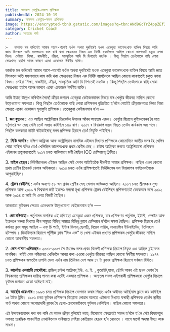 ```yaml
---
title: অসফল খেলুৱৈ–সফল প্ৰশিক্ষক
publishedAt: 2024-10-19
summary: অসফল খেলুৱৈ–সফল প্ৰশিক্ষক
image: https://encrypted-tbn0.gstatic.com/images?q=tbn:ANd9GcTrZ4ppZEf2xHlAeCkiQgRl5C3AmKftBDyS4w&s
category: Cricket Coach
author: সত্যেন্দ্ৰ শৰ্মা
---
```



    >   ভালকৈ মন কৰিলেই আমাৰ আশে-পাশেই হওঁক অথবা দূৰণিৰেই হওক এনেকুৱা ভালেসংখ্যক ব্যক্তিৰ বিষয়ে আমি জ্ঞাত যিসকলে অতি সফলভাবে কাম কৰি থকা ক্ষেত্ৰখনত নিজৰ এক নিৰ্দিষ্ট বয়সলৈকে আছিল কোনো কাৰণতেই চকুত নপৰা বিধৰ। সেইয়া  শিক্ষা, ৰাজনীতি, ক্ৰীড়া, সাংস্কৃতিক আদি যি দিশতেই নহওঁক । কিন্তু পিছলৈ তেওঁলোকে বাছি লোৱা ক্ষেত্ৰখনত হয়গৈ আনৰ কাৰণে একো একোজন ঈৰ্ষণীয় ব্যক্তি। 

ভালকৈ মন কৰিলেই আমাৰ আশে-পাশেই হওঁক অথবা দূৰণিৰেই হওক এনেকুৱা ভালেসংখ্যক ব্যক্তিৰ বিষয়ে আমি জ্ঞাত যিসকলে অতি সফলভাবে কাম কৰি থকা ক্ষেত্ৰখনত নিজৰ এক নিৰ্দিষ্ট বয়সলৈকে আছিল কোনো কাৰণতেই চকুত নপৰা বিধৰ। সেইয়া  শিক্ষা, ৰাজনীতি, ক্ৰীড়া, সাংস্কৃতিক আদি যি দিশতেই নহওঁক । কিন্তু পিছলৈ তেওঁলোকে বাছি লোৱা ক্ষেত্ৰখনত হয়গৈ আনৰ কাৰণে একো একোজন ঈৰ্ষণীয় ব্যক্তি। 

আমি ইয়াত উল্লেখ কৰিবলৈ লৈছোঁ ক্ৰীড়া জগতৰ এনেকুৱা কেইজনমানৰ বিষয়ে যাৰ খেলুৱৈ জীৱনত নাছিল কোনো উল্লেখযোগ্য সফলতা। কিন্তু পিছলৈ তেওঁলোকে বাছি লোৱা প্ৰশিক্ষকৰ বৃত্তিটোত হ’লগৈ গোটেই ক্ৰীড়াজগতত নিজা নিজা ক্ষেত্ৰত একো একোজন মূধাফুটা প্ৰশিক্ষক। তেনেকুৱা কেইজনমান হ’ল —

1\.    **জন বুছানন :**
 এও আছিল অষ্ট্ৰেলিয়াৰ ক্ৰিকেটৰ উত্থানৰ আঁৰৰ অন্যতম এজন। খেলুৱৈ হিচাপে কুইঞ্চলেণ্ডৰ হৈ মাত্ৰ ৭(সাত) খন মেছ খেলি তেওঁ সংগ্ৰহ কৰিছিল ১৬০ ৰাণ। ২০০৭ ৰ বিশ্বকাপ জয়ৰ পিছত তেওঁৰ কাৰ্যকাল অন্ত পৰে। পিছলৈ কলকাতা নাইট ৰাইডাইৰাছ্ দলৰ প্ৰশিক্ষক হিচাপে তেওঁ নিযুক্তি পাইছিল।

2\.    **মিকি আৰ্থাৰ :**
 দক্ষিণ আফ্ৰিকা আৰু অষ্ট্ৰেলিয়ান নাগৰিক এইজন বিখ্যাত প্ৰশিক্ষকে কোনোদিনে জাতীয় দলৰ হৈ খেলিব পোৱা নাছিল যদিও তেওঁ খেলিছিল ভালেসংখ্যক প্ৰথম শ্ৰেণীৰ মেছ । চাউথ আফ্ৰিকা লগতে অষ্ট্ৰেলিয়াৰো প্ৰশিক্ষক এইজনৰ তত্ত্বাৱধানতেই ২০১৭ চনত পাকিস্তানে জয়ী  হৈছিল ICC চেম্পিয়নচ্ ট্ৰফীত।

3\.    **মাইক হেছন :**
 নিউজিলেণ্ডৰ এইজন আছিল সেই দেশৰ আটাইতকৈ দীঘলীয়া সময়ৰ প্ৰশিক্ষক। নাছিল এওৰ কোনো প্ৰথম শ্ৰেণীৰ ক্ৰিকেট খেলাৰ অভিজ্ঞতা। ২০১৫ চনত এওঁৰ প্ৰশিক্ষণতেই নিউজিলেণ্ড দল বিশ্বকাপৰ ফাইনেললৈকে আগুৱাইছিল।

4\.    **ট্ৰেভৰ বেইলিছ :**
 এওঁৰ অৱশ্যে ৫৮ খন প্ৰথম শ্ৰেণীৰ মেছ খেলাৰ অভিজ্ঞতা আছিল। ২০০৭ চনত শ্ৰীলংকাৰ মুখ্য প্ৰশিক্ষক আৰু ২০১৯ ৰ বিশ্বকাপ জয়ী ইংলেণ্ড দলৰো মুখ্য প্ৰশিক্ষক ট্ৰেভৰ বেইলিছৰ প্ৰশিক্ষণতেই কেকেআৰ দলে ২০১২ আৰু ২০১৪ ত আই পি এলত বিজয়ী হৈছিল।

আনহাতে ফুটবলৰ ক্ষেত্ৰত এনেধৰণৰ উল্লেখযোগ্য কেইজনমান হ’ল —–

1\.    **জো মৰিণহো :**
 পৰ্তুগালৰ নাগৰিক এই মৰিণহো এনেকুৱা এজন প্ৰশিক্ষক, যাৰ প্ৰশিক্ষণত পৰ্তুগাল, ইটালী, স্পেইন আৰু ইংলেণ্ডৰ ঘৰুৱা বিখ্যাত লীগ সমূহত বিভিন্ন সময়ত বিভিন্ন ক্লাবে চেম্পিয়ন হ’বলৈ সক্ষম হৈছিল। প্ৰশিক্ষক হিচাপে তেওঁ কৰ্মৰত ক্লাব সমূহ আছিল – এফ্ চি পৰ্টো, ইন্টাৰ মিলান,ছেলছী, ৰিয়েল মাদ্ৰিদ, মানচেষ্টাৰ ইউনাইটেড, টটেনহাম হটস্পাৰ । মিডফিল্ডাৰ হিচাপে পৰ্টুগীজ ক্লাব “ৰিও এভ” ত খেলা এইজন প্ৰখ্যাত প্ৰশিক্ষকৰ খেলুৱৈ জীৱনত নাছিল কোনো আকৰ্ষনীয় সফলতা।

2\.    **ভেন গ’ৰাণ এৰিকছন :**
 ২০০১-২০০৭ লৈ ইংলেণ্ড দলৰ প্ৰথম বিদেশী প্ৰশিক্ষক হিচাপে নিযুক্ত এও আছিল চুইদেনৰ নাগৰিক। ৰাইট বেক পজিচনত খেলিবলৈ আৰম্ভ কৰা এওৰো খেলুৱৈ জীৱনত নাছিল কোনো ঈৰ্ষণীয় সফলতা। ১৯৭৭ চনত প্ৰশিক্ষকৰ জগতলৈ ঢাপলি মেলা এওঁৰ নাম তিনিখন দেশ আৰু ১৭ টা ক্লাবৰ প্ৰশিক্ষক হিচাপে  সৰ্বজন বিদিত।

3\.    **কাৰ্লোছ এলবাৰ্টো পেৰেইৰা:**
 ব্ৰাজিল,চাউথ আফ্ৰিকা,ইউ. এ. ই. , কুৱেইট,ঘানা, ছৌদি আৰব এই ছখন দেশৰ হৈ বিশ্বকাপত প্ৰশিক্ষকৰ দায়িত্ব পালন কৰা এৱেঁই একমাত্ৰ প্ৰশিক্ষক । অন্যতম সফল এইগৰাকী প্ৰশিক্ষকৰো খেলুৱৈ হিচাপে ফুটবল জগতত একো অৰিহণা নাই।

4\.    **আৰ্ছেন ওৱেংগাৰ :**
 ১৯৯৬ চনত প্ৰশিক্ষক হিচাপে যোগদান কৰাৰ পিছত এওঁৰ অধীনত আৰ্ছৈনাল ক্লাবে জয় কৰিছিল ১৫ টাকৈ ট্ৰফি। ১৯৮১ চনত ফুটবল প্ৰশিক্ষণৰ ডিপ্লোমা লোৱাৰ আগতে এইজনা বিখ্যাত ফৰাছী প্ৰশিক্ষকে তেওঁৰ স্থানীয় গাওঁ অথবা কোনো অপেছাদাৰী ক্লাবৰ হৈ ছেগা-চোৰোকাকৈহে  ফুটবল খেলিছিল। নাছিল কোনো সফলতা।

এই উদাহৰণবোৰৰ পৰা কব পাৰি যে অকল ক্ৰীড়া বুলিয়েই নহয়, যিকোনো ক্ষেত্ৰতেই সফল হ’বলৈ হ’লে সেই বিষয়বস্তুৰ ওপৰত প্ৰাৰম্ভিক পাৰদৰ্শিতা নেথাকিলেও ভৱিষ্যতে সেইয়া কেতিয়াও হেঙাৰ হ’ব নোৱাৰে । লাগে মাথোঁ অদম্য ইচ্ছা আৰু সাধনা।